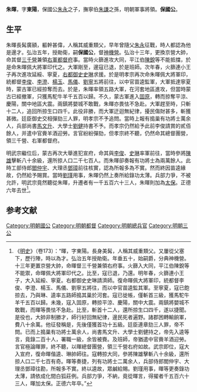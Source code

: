 {{For|东汉人物|朱晖 (汉朝)}}
'''朱暉'''，字'''東陽'''，保國公[[朱永|朱永]]之子，撫寧伯[[朱謙_(明朝將領)|朱謙]]之孫，明朝軍事將領。'''保國公'''。

==生平==
朱暉長髯廣額，軀幹甚偉，人稱其威重類父，早年曾隨父[[朱永|朱永]]征戰，時人都認為他是邊才。弘治五年，授勛衛，嗣'''保國公'''，督[[神機營|神機營]]。弘治十三年，更換京營大帥，命其督[[三千營|三千營]]兼領[[右軍都督府|右軍都督府]]事。當時火篩進攻大同，平江伯[[陳銳|陳銳]]等不能抵擋，於是命朱暉佩大將軍印代之。大軍剛至，邊寇已退，於是班師。次年春，火篩連小王子再次進攻延綏、寧夏，[[右都御史|右都御史]][[史琳|史琳]]求援。於是明孝宗再次命朱暉佩大將軍印，統都督[[李俊|李俊]]、[[李澄|李澄]]、[[楊玉|楊玉]]、[[馬儀|馬儀]]、[[劉寧|劉寧]]五將前往，以中官苗逵監軍，大軍抵達寧夏時，蒙古軍已經掠奪而去。於是，朱暉率領五路大軍，在河套地區進攻，但當時蒙古已經撤軍，只獲馬駝牛羊千五百以歸。不久，蒙古軍進入[[固原|固原]]，轉而掠奪平涼、慶陽，關中地區大震。兩鎮將嬰城不敢戰，朱暉亦畏怯不急赴。大軍趕至時，只斬十二人，追回所掠生口四千。此役非勝，而大軍迂迴無紀律，擾民傷財甚多，斬獲甚微。廷臣御史交相彈劾三人罪，明孝宗不予追問。當時上報有搗巢有功將士萬余人，兵部尚書[[馬文升|馬文升]]、大學士[[劉健|劉健]]持書不予。而孝宗仍然給予此前李俊請賞的貳佰餘人，并遣中官賫羊酒迎勞。言官紛紛彈劾，但孝宗終不聽，仍然命其總督團營，領三千營、右軍都督府。

明武宗繼位后，蒙古再次大舉進犯宣府，命其與[[李俊|李俊]]、[[史琳|史琳]]率軍前往，當時參將[[陳雄|陳雄]]擊斬八十余級，還所掠人口二千七百人。而朱暉卻奏報有功將士為兩萬餘人。此時工部侍郎[[閻仲宇|閻仲宇]]、大理丞[[鄧璋|鄧璋]]前往核實，認為所報多為不實。然而終因苗逵緣故，仍然給予賜賞。當時[[劉瑾|劉瑾]]用事，朱暉仍然上奏所給錄功太薄。兵部力爭，不被允許，明武宗竟然聽從朱暉，升遷者有一千五百六十三人，朱暉則加為[[太保|太保]]。正德六年去世<ref>《[[明史|明史]]》（卷173）：“暉，字東陽。長身美髯，人稱其威重類父。又屢從父塞下，歷行陣，時以為才。弘治五年授勛衛。年垂五十，始嗣爵，分典神機營。十三年更置京營大帥，命暉督三千營兼領右府事。火篩入大同，平江伯陳銳等不能禦，命暉佩大將軍印代之。比至，寇已退，乃還。明年春，火篩連小王子，大入延綏、寧夏。右都御史史琳請濟師。復命暉佩大將軍印，統都督李俊、李澄、楊玉、馬儀、劉寧五將往，而以中官苗逵監其軍。至寧夏，寇已飽掠去，乃與琳、逵率五路師搗其巢於河套。寇已徙帳，僅斬首三級，獲馬駝牛羊千五百以歸。未幾，寇入固原，轉掠平涼、慶陽，關中大震。兩鎮將嬰城不敢戰，而暉等畏怯不急赴。比至，斬首十二人，還所掠生口四千，遂以捷聞。是役也，大帥非制勝才，師行紆回無紀律，邊民死者遍野。諸郡困轉輸餉軍，費八十余萬。他征發稱是，先後僅獲首功十五級。廷臣連章劾三人罪，帝不問。已而上搗巢有功將士萬余人，尚書馬文升、大學士劉健持之，帝先入逵等言，竟錄二百十人，署職一級，余皆被賚。及班師，帝猶遣中官賫羊酒迎勞。言官極論暉罪，終不聽，以暉總督團營，領三千營右府如故。武宗即位，寇大入宣府，復命暉偕逵、琳帥師往。寇轉掠大同，參將陳雄擊斬八十余級，還所掠人口二千七百有奇。暉等奏捷，列有功將士二萬余人，兵部侍郎閻仲宇、大理丞鄧璋往勘，所報多不實。終以逵故，眾鹹給賜。劉瑾用事，暉等更奏錄功太薄，請依成化間白狐莊例。兵部力爭，不納，竟從暉言，得擢者千五百六十三人，暉加太保。正德六年卒。”</ref>。

==参考文献==
{{wikisource|明史/卷173}}
{{Reflist}}

[[Category:明朝國公|Category:明朝國公]]
[[Category:明朝都督|Category:明朝都督]]
[[Category:明朝總兵官|Category:明朝總兵官]]
[[Category:明朝三公|Category:明朝三公]]